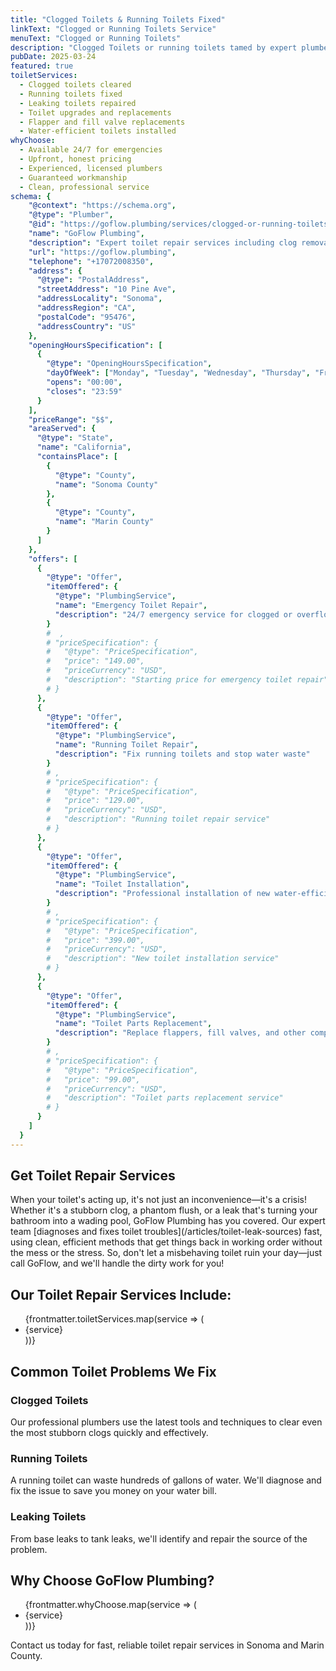 ```yaml
---
title: "Clogged Toilets & Running Toilets Fixed"
linkText: "Clogged or Running Toilets Service"
menuText: "Clogged or Running Toilets"
description: "Clogged Toilets or running toilets tamed by expert plumbers with upfront pricing and a clean result."
pubDate: 2025-03-24
featured: true
toiletServices:
  - Clogged toilets cleared
  - Running toilets fixed
  - Leaking toilets repaired
  - Toilet upgrades and replacements
  - Flapper and fill valve replacements
  - Water-efficient toilets installed
whyChoose:
  - Available 24/7 for emergencies
  - Upfront, honest pricing
  - Experienced, licensed plumbers
  - Guaranteed workmanship
  - Clean, professional service
schema: {
    "@context": "https://schema.org",
    "@type": "Plumber",
    "@id": "https://goflow.plumbing/services/clogged-or-running-toilets",
    "name": "GoFlow Plumbing",
    "description": "Expert toilet repair services including clog removal, running toilet fixes, leak repairs, and installations. Available 24/7 for emergencies with upfront pricing.",
    "url": "https://goflow.plumbing",
    "telephone": "+17072008350",
    "address": {
      "@type": "PostalAddress",
      "streetAddress": "10 Pine Ave",
      "addressLocality": "Sonoma",
      "addressRegion": "CA",
      "postalCode": "95476",
      "addressCountry": "US"
    },
    "openingHoursSpecification": [
      {
        "@type": "OpeningHoursSpecification",
        "dayOfWeek": ["Monday", "Tuesday", "Wednesday", "Thursday", "Friday", "Saturday", "Sunday"],
        "opens": "00:00",
        "closes": "23:59"
      }
    ],
    "priceRange": "$$",
    "areaServed": {
      "@type": "State",
      "name": "California",
      "containsPlace": [
        {
          "@type": "County",
          "name": "Sonoma County"
        },
        {
          "@type": "County",
          "name": "Marin County"
        }
      ]
    },
    "offers": [
      {
        "@type": "Offer",
        "itemOffered": {
          "@type": "PlumbingService",
          "name": "Emergency Toilet Repair",
          "description": "24/7 emergency service for clogged or overflowing toilets"
        }
        #  ,
        # "priceSpecification": {
        #   "@type": "PriceSpecification",
        #   "price": "149.00",
        #   "priceCurrency": "USD",
        #   "description": "Starting price for emergency toilet repair"
        # }
      },
      {
        "@type": "Offer",
        "itemOffered": {
          "@type": "PlumbingService",
          "name": "Running Toilet Repair",
          "description": "Fix running toilets and stop water waste"
        }
        # ,
        # "priceSpecification": {
        #   "@type": "PriceSpecification",
        #   "price": "129.00",
        #   "priceCurrency": "USD",
        #   "description": "Running toilet repair service"
        # }
      },
      {
        "@type": "Offer",
        "itemOffered": {
          "@type": "PlumbingService",
          "name": "Toilet Installation",
          "description": "Professional installation of new water-efficient toilets"
        }
        # ,
        # "priceSpecification": {
        #   "@type": "PriceSpecification",
        #   "price": "399.00",
        #   "priceCurrency": "USD",
        #   "description": "New toilet installation service"
        # }
      },
      {
        "@type": "Offer",
        "itemOffered": {
          "@type": "PlumbingService",
          "name": "Toilet Parts Replacement",
          "description": "Replace flappers, fill valves, and other components"
        }
        # ,
        # "priceSpecification": {
        #   "@type": "PriceSpecification",
        #   "price": "99.00",
        #   "priceCurrency": "USD",
        #   "description": "Toilet parts replacement service"
        # }
      }
    ]
  }
---
```


<article itemScope itemType="https://schema.org/Service">
<div itemprop="makesOffer" itemscope itemtype="https://schema.org/Offer">
  <h1 itemprop="name">Get Toilet Repair Services</h1>
</div>

<div itemprop="description">
  <p>
    When your toilet's acting up, it's not just an inconvenience—it's a crisis! Whether it's a stubborn clog, a phantom flush, or a leak that's turning your bathroom into a wading pool, GoFlow Plumbing has you covered. Our expert team [diagnoses and fixes toilet troubles](/articles/toilet-leak-sources) fast, using clean, efficient methods that get things back in working order without the mess or the stress. So, don't let a misbehaving toilet ruin your day—just call GoFlow, and we'll handle the dirty work for you!
  </p>
</div>

<section itemScope itemType="https://schema.org/OfferCatalog">
  <h2>Our Toilet Repair Services Include:</h2>

  <ul itemprop="itemListElement">
    {frontmatter.toiletServices.map(service => (
      <li itemScope itemType="https://schema.org/Offer">
        <span itemprop="itemOffered" itemScope itemType="https://schema.org/Service">
          <span itemprop="name">{service}</span>
        </span>
      </li>
    ))}
  </ul>
</section>

<section itemScope itemType="https://schema.org/Service">
  <h2>Common Toilet Problems We Fix</h2>

  <div>
    <h3>Clogged Toilets</h3>
    <p itemprop="description">Our professional plumbers use the latest tools and techniques to clear even the most stubborn clogs quickly and effectively.</p>
  </div>

  <div>
    <h3>Running Toilets</h3>
    <p itemprop="description">A running toilet can waste hundreds of gallons of water. We'll diagnose and fix the issue to save you money on your water bill.</p>
  </div>

  <div>
    <h3>Leaking Toilets</h3>
    <p itemprop="description">From base leaks to tank leaks, we'll identify and repair the source of the problem.</p>
  </div>
</section>

<section itemScope itemType="https://schema.org/Service">
  <h2>Why Choose GoFlow Plumbing?</h2>

  <ul itemScope itemType="https://schema.org/OfferCatalog">
  {frontmatter.whyChoose.map(service => (
    <li itemprop="itemListElement" itemScope itemType="https://schema.org/Offer">
      <span itemprop="itemOffered" itemScope itemType="https://schema.org/Service">
        <span itemprop="name">{service}</span>
      </span>
    </li>
  ))}
  </ul>
</section>

<section itemScope itemType="https://schema.org/ContactPoint">
  <p>
    Contact us today for fast, reliable toilet repair services in Sonoma and Marin County.
  </p>
</section>
</article>
